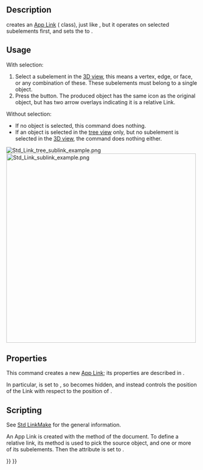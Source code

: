 <languages/>

{{Docnav
|[[Std_LinkMake|LinkMake]]
|[[Std_LinkReplace|LinkReplace]]
|[[Std_Base|Std Base]]
|IconL=Std_LinkMake.svg
|IconR=Std_LinkReplace.svg
|IconC=Freecad.svg
}}

{{GuiCommand
|Name=Std LinkMakeRelative
|MenuLocation=None
|Workbenches=All
|Version=0.19
|SeeAlso=[[Std_Part|Std Part]], [[Std_Group|Std Group]], [[Std_LinkMake|Std LinkMake]]
}}

== Description ==

{{Button|[[File:Std_LinkMakeRelative.svg|16px]] [[Std_LinkMakeRelative|Std LinkMakeRelative]]}} creates an [[App_Link|App Link]] ({{incode|App::Link}} class), just like {{Button|[[File:Std_LinkMake.svg|16px]] [[Std_LinkMake|Std LinkMake]]}}, but it operates on selected subelements first, and sets the {{PropertyData|Link Transform}} to {{TRUE}}.

== Usage ==

With selection:
# Select a subelement in the [[3D_view|3D view]], this means a vertex, edge, or face, or any combination of these. These subelements must belong to a single object.
# Press the {{Button|[[File:Std_LinkMakeRelative.svg|16px]] [[Std_LinkMakeRelative|Make sub-link]]}} button. The produced object has the same icon as the original object, but has two arrow overlays indicating it is a relative Link.

Without selection:
* If no object is selected, this command does nothing.
* If an object is selected in the [[tree_view|tree view]] only, but no subelement is selected in the [[3D_view|3D view]], the command does nothing either.

[[File:Std_Link_tree_sublink_example.png]] [[File:Std_Link_sublink_example.png|500px]]

{{Caption|Original body, and three Links created from the subelements of it, including edges and faces.}}

== Properties ==

This command creates a new [[App_Link|App Link]]; its properties are described in {{Button|[[File:Std_LinkMake.svg|16px]] [[Std_LinkMake|Std LinkMake]]}}.

In particular, {{PropertyData|Link Transform}} is set to {{TRUE}}, so {{PropertyData|Placement}} becomes hidden, and instead {{PropertyData|Link Placement}} controls the position of the Link with respect to the position of {{PropertyData|Linked Object}}.

== Scripting ==

See [[Std_LinkMake|Std LinkMake]] for the general information.

An App Link is created with the {{incode|addObject()}} method of the document. To define a relative link, its {{incode|setLink}} method is used to pick the source object, and one or more of its subelements. Then the {{incode|LinkTransform}} attribute is set to {{incode|True}}.

{{Code|code=
import FreeCAD as App

doc = App.newDocument()
body = App.ActiveDocument.addObject("Part::Box", "Box")

obj = App.ActiveDocument.addObject("App::Link", "Link")
obj.setLink(body, '', ['Edge1', 'Edge6', 'Edge7', 'Edge10', 'Face2', 'Face3'])
obj.LinkTransform = True
obj.LinkPlacement.Base = App.Vector(20, 20, 0)
App.ActiveDocument.recompute()
}}


{{Docnav
|[[Std_LinkMake|LinkMake]]
|[[Std_LinkReplace|LinkReplace]]
|[[Std_Base|Std Base]]
|IconL=Std_LinkMake.svg
|IconR=Std_LinkReplace.svg
|IconC=Freecad.svg
}}

{{Std Base navi{{#translation:}}}}
{{Userdocnavi{{#translation:}}}}
{{clear}}